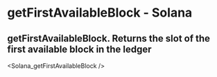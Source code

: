 # getFirstAvailableBlock - Solana

## getFirstAvailableBlock. Returns the slot of the first available block in the ledger


<Solana_getFirstAvailableBlock />
